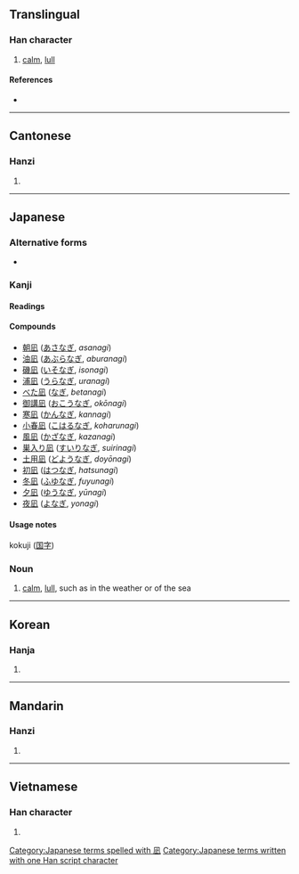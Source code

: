 {{character info/new}}
==Translingual==

===Han character===
{{Han char|rn=16|rad=几|as=04|sn=6|four=|canj=HNYLM|ids=⿵⺇止}}

# [[calm]], [[lull]]

====References====
* {{Han ref|kx=0134.121|dkj=01758|dj=0299.260|hdz=10277.021|uh=51EA|ud=20970}}

----

==Cantonese==

===Hanzi===
{{yue-hanzi|jyut=zi2|y=ji2}}

# {{defn|lang=yue|sort=止00}}

----

==Japanese==

===Alternative forms===
* {{l|ja|和ぎ}}

===Kanji===
{{ja-kanji|grade=|rs=几04}}

====Readings====
{{ja-readings
|on=
|kun=な-ぐ, なぎ-
}}

====Compounds====
{{der-top|Compounds}}
* [[朝凪]] ([[あさなぎ]], ''asanagi'')
* [[油凪]] ([[あぶらなぎ]], ''aburanagi'')
* [[磯凪]] ([[いそなぎ]], ''isonagi'')
* [[浦凪]] ([[うらなぎ]], ''uranagi'')
* [[べた凪]] ([[なぎ]], ''betanagi'')
* [[御講凪]] ([[おこうなぎ]], ''okōnagi'')
* [[寒凪]] ([[かんなぎ]], ''kannagi'')
* [[小春凪]] ([[こはるなぎ]], ''koharunagi'')
* [[風凪]] ([[かざなぎ]], ''kazanagi'')
* [[巣入り凪]] ([[すいりなぎ]], ''suirinagi'')
* [[土用凪]] ([[どようなぎ]], ''doyōnagi'')
* [[初凪]] ([[はつなぎ]], ''hatsunagi'')
* [[冬凪]] ([[ふゆなぎ]], ''fuyunagi'')
* [[夕凪]] ([[ゆうなぎ]], ''yūnagi'')
* [[夜凪]] ([[よなぎ]], ''yonagi'')
{{der-bottom}}

====Usage notes====
kokuji ([[国字]])

===Noun===
{{ja-noun|なぎ}}

# [[calm]], [[lull]], such as in the weather or of the sea

[[Category:Japanese terms spelled with 凪]]
[[Category:Japanese terms written with one Han script character]]

----

==Korean==

===Hanja===
{{ko-hanja|hangeul=[[지]]|rv=ji|mr=chi}}

# {{defn|lang=ko|sort=几04}}

----

==Mandarin==

===Hanzi===
{{cmn-hanzi|pin=[[zhǐ]] ([[zhi3]])|wg=chih<sup>3</sup>}}

# {{defn|lang=cmn|sort=几04}}

----

==Vietnamese==

===Han character===
{{vi-hantu|[[chỉ]]|rs=几04}}

# {{defn|lang=vi|sort=几04}}